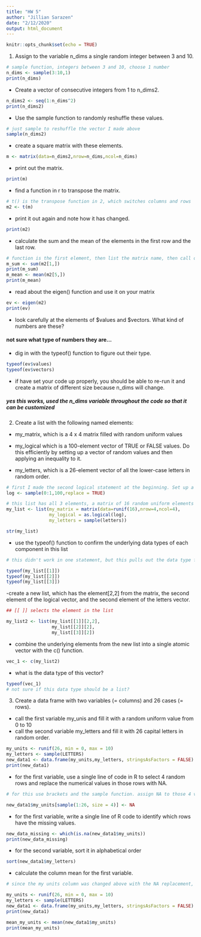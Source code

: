 ```yaml
---
title: "HW 5"
author: "Jillian Sarazen"
date: "2/12/2020"
output: html_document
---
```


```r
knitr::opts_chunk$set(echo = TRUE)
```

1) Assign to the variable n_dims a single random integer between 3 and 10.

```r
# sample function, integers between 3 and 10, choose 1 number
n_dims <- sample(3:10,1)
print(n_dims)
```

- Create a vector of consecutive integers from 1 to n_dims2.
```r
n_dims2 <- seq(1:n_dims^2)
print(n_dims2)
```

- Use the sample function to randomly reshuffle these values.

```r
# just sample to reshuffle the vector I made above
sample(n_dims2)
```

- create a square matrix with these elements.
```r
m <- matrix(data=n_dims2,nrow=n_dims,ncol=n_dims)
```

- print out the matrix.
```r
print(m)
```

- find a function in r to transpose the matrix.

```r
# t() is the transpose function in 2, which switches columns and rows
m2 <- t(m)
```

- print it out again and note how it has changed.

```r
print(m2)
```

- calculate the sum and the mean of the elements in the first row and the last row.

```r
# function is the first element, then list the matrix name, then call out [row,column] using [ ]
m_sum <- sum(m2[1,])
print(m_sum)
m_mean <- mean(m2[5,])
print(m_mean)
```

- read about the eigen() function and use it on your matrix

```r
ev <- eigen(m2)
print(ev)
```

- look carefully at the elements of $values and $vectors. What kind of numbers are these?


#### not sure what type of numbers they are...


- dig in with the typeof() function to figure out their type.

```r
typeof(ev$values)
typeof(ev$vectors)
```

- if have set your code up properly, you should be able to re-run it and create a matrix of different size because n_dims will change.


##### yes this works, used the n_dims variable throughout the code so that it can be customized 


2) Create a list with the following named elements:

- my_matrix, which is a 4 x 4 matrix filled with random uniform values

- my_logical which is a 100-element vector of TRUE or FALSE values. Do this efficiently by setting up a vector of random values and then applying an inequality to it.

- my_letters, which is a 26-element vector of all the lower-case letters in random order.



```r
# first I made the second logical statement at the beginning. Set up a vector of 100 random numbers of either 0 or 1, and then the replace function would say if its a true or false
log <- sample(0:1,100,replace = TRUE)

# this list has all 3 elements, a matrix of 16 random uniform elements in 4x4. Then the logical version of the log vector I made above. Then in the letters vector is a randomly ordered vector of lowercase letters
my_list <- list(my_matrix = matrix(data=runif(16),nrow=4,ncol=4),
                my_logical = as.logical(log),
                my_letters = sample(letters))

str(my_list)
```

- use the typeof() function to confirm the underlying data types of each component in this list
```r
# this didn't work in one statement, but this pulls out the data type for each element in the list

typeof(my_list[[1]])
typeof(my_list[[2]])
typeof(my_list[[3]])
```


-create a new list, which has the element[2,2] from the matrix, the second element of the logical vector, and the second element of the letters vector.


```r
## [[ ]] selects the element in the list

my_list2 <- list(my_list[[1]][2,2],
                 my_list[[2]][2],
                 my_list[[3]][2])
```

- combine the underlying elements from the new list into a single atomic vector with the c() function.
```r

vec_1 <- c(my_list2)

```


- what is the data type of this vector?

```r
typeof(vec_1)
# not sure if this data type should be a list?
```


3) Create a data frame with two variables (= columns) and 26 cases (= rows).
- call the first variable my_unis and fill it with a random uniform value from 0 to 10
- call the second variable my_letters and fill it with 26 capital letters in random order.

```r

my_units <- runif(26, min = 0, max = 10)
my_letters <- sample(LETTERS)
new_data1 <- data.frame(my_units,my_letters, stringsAsFactors = FALSE)
print(new_data1)

```


- for the first variable, use a single line of code in R to select 4 random rows and replace the numerical values in those rows with NA.

```r
# for this use brackets and the sample function. assign NA to those 4 values

new_data1$my_units[sample(1:26, size = 4)] <- NA 

```

- for the first variable, write a single line of R code to identify which rows have the missing values.

```r
new_data_missing <- which(is.na(new_data1$my_units))
print(new_data_missing)
```


- for the second variable, sort it in alphabetical order

```r

sort(new_data1$my_letters)

```



- calculate the column mean for the first variable.

```r
# since the my units column was changed above with the NA replacement, need to run the first part of the code with the data frame designation again before running this

my_units <- runif(26, min = 0, max = 10)
my_letters <- sample(LETTERS)
new_data1 <- data.frame(my_units,my_letters, stringsAsFactors = FALSE)
print(new_data1)

mean_my_units <- mean(new_data1$my_units)
print(mean_my_units)

```

